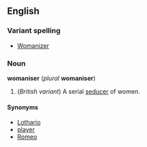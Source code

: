 ==English==
===Variant spelling===
*[[Womanizer]]
===Noun===
'''womaniser''' (''plural'' '''womaniser''')

#(''British variant'') A serial [[seducer]] of women.

====Synonyms====
*[[Lothario]]
*[[player]]
*[[Romeo]]